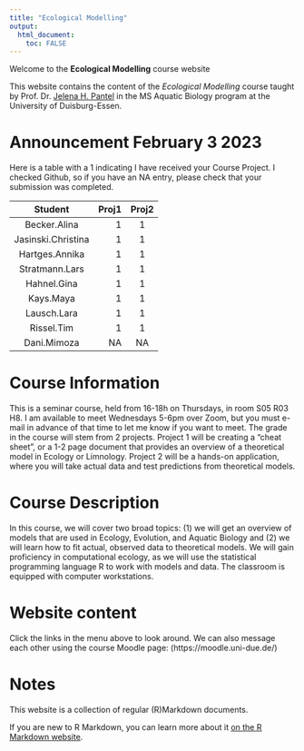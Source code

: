 ```yaml
---
title: "Ecological Modelling"
output: 
  html_document:
    toc: FALSE
---
```


Welcome to the **Ecological Modelling** course website

This website contains the content of the *Ecological Modelling* course taught by Prof. Dr. [Jelena H. Pantel](http://jhpantel.com) in the MS Aquatic Biology program at the University of Duisburg-Essen.

# Announcement February 3 2023
Here is a table with a 1 indicating I have received your Course Project. I checked Github, so if you have an NA entry, please check that your submission was completed.

  Student                    Proj1     Proj2     
-----------------------     ------ ----------   
    Becker.Alina	             1	         1
    Jasinski.Christina	       1           1
    Hartges.Annika	           1	         1
    Stratmann.Lars	           1           1
    Hahnel.Gina	               1	         1
    Kays.Maya	                 1	         1
    Lausch.Lara	               1	         1
    Rissel.Tim	               1	         1
    Dani.Mimoza	              NA	        NA

# Course Information

This is a seminar course, held from 16-18h on Thursdays, in room S05 R03 H8. I am available to meet Wednesdays 5-6pm over Zoom, but you must e-mail in advance of that time to let me know if you want to meet. The grade in the course will stem from 2 projects. Project 1 will be creating a "cheat sheet", or a 1-2 page document that provides an overview of a theoretical model in Ecology or Limnology. Project 2 will be a hands-on application, where you will take actual data and test predictions from theoretical models.

# Course Description

In this course, we will cover two broad topics: (1) we will get an overview of models that are used in Ecology, Evolution, and Aquatic Biology and (2) we will learn how to fit actual, observed data to theoretical models. We will gain proficiency in computational ecology, as we will use the statistical programming language R to work with models and data. The classroom is equipped with computer workstations.

# Website content

Click the links in the menu above to look around. We can also message each other using the course Moodle page: (https://moodle.uni-due.de/)


# Notes

This website is a collection of regular (R)Markdown documents.

If you are new to R Markdown, you can learn more about it [on the R Markdown website](https://rmarkdown.rstudio.com/). 


